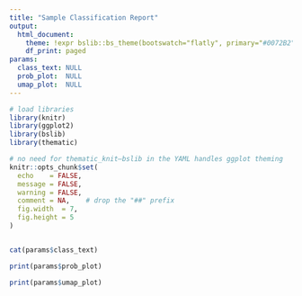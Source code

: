 ```yaml
---
title: "Sample Classification Report"
output:
  html_document:
    theme: !expr bslib::bs_theme(bootswatch="flatly", primary="#0072B2", base_font=bslib::font_google("Roboto"))
    df_print: paged
params:
  class_text: NULL
  prob_plot:  NULL
  umap_plot:  NULL
---
```


```r

# load libraries
library(knitr)
library(ggplot2)
library(bslib)
library(thematic)

# no need for thematic_knit—bslib in the YAML handles ggplot theming
knitr::opts_chunk$set(
  echo    = FALSE,
  message = FALSE,
  warning = FALSE,
  comment = NA,    # drop the "##" prefix
  fig.width  = 7,
  fig.height = 5
)



```

```r
cat(params$class_text)

print(params$prob_plot)

print(params$umap_plot)

```

